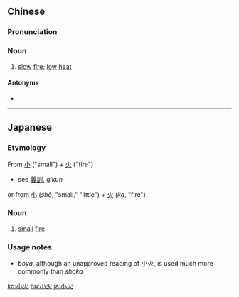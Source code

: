 ==Chinese==
{{zh-forms}}

===Pronunciation===
{{zh-pron
|m=xiǎohuǒ,er=y
|cat=n
}}

===Noun===
{{zh-noun}}

# {{lb|zh|cooking}} [[slow]] [[fire]]; [[low]] [[heat]]

====Antonyms====
* {{zh-l|大火}}

----

==Japanese==
{{ja-kanjitab|しょう|か|yomi=o}}

===Etymology===
From [[小]] ("small") + [[火]] ("fire")
* see [[義訓]], ''gikun''

or from [[小]] (''shō'', "small," "little") + [[火]] (''ka'', "fire")

===Noun===
{{ja-noun|ぼや}}

{{ja-noun|しょうか}}

# [[small]] [[fire]]

===Usage notes===
* ''boya'', although an unapproved reading of 小火, is used much more commonly than ''shōka''

[[ko:小火]]
[[hu:小火]]
[[ja:小火]]